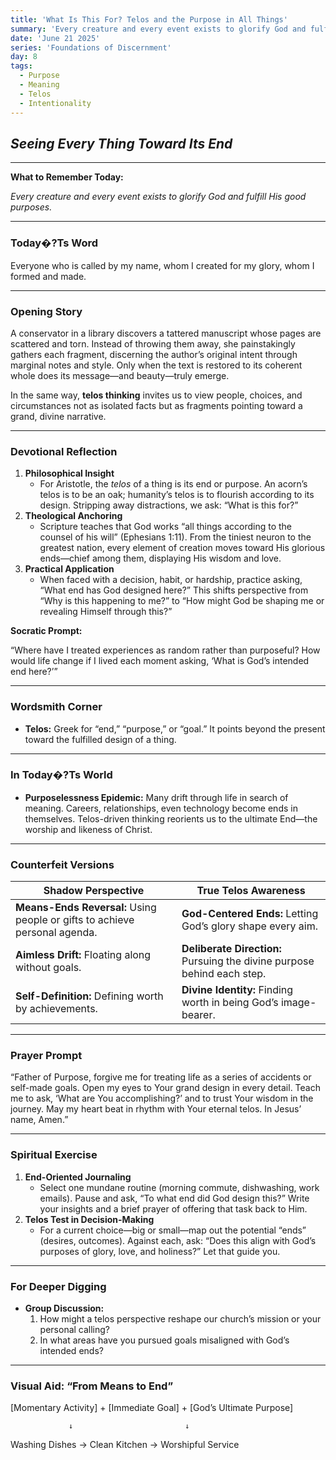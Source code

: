 ```yaml
---
title: 'What Is This For? Telos and the Purpose in All Things'
summary: 'Every creature and every event exists to glorify God and fulfill His good purposes.'
date: 'June 21 2025'
series: 'Foundations of Discernment'
day: 8
tags:
  - Purpose
  - Meaning
  - Telos
  - Intentionality
---
```



## ***Seeing Every Thing Toward Its End***

---

**What to Remember Today:**

*Every creature and every event exists to glorify God and fulfill His good purposes.*

---

### **Today�?Ts Word**

<Scripture refText="Isaiah 43:7 (ESV)">
Everyone who is called by my name, whom I created for my glory, whom I formed and made.
</Scripture>

---

### **Opening Story**

A conservator in a library discovers a tattered manuscript whose pages are scattered and torn. Instead of throwing them away, she painstakingly gathers each fragment, discerning the author’s original intent through marginal notes and style. Only when the text is restored to its coherent whole does its message—and beauty—truly emerge.

In the same way, **telos thinking** invites us to view people, choices, and circumstances not as isolated facts but as fragments pointing toward a grand, divine narrative.

---

### **Devotional Reflection**

1. **Philosophical Insight**
    - For Aristotle, the *telos* of a thing is its end or purpose. An acorn’s telos is to be an oak; humanity’s telos is to flourish according to its design. Stripping away distractions, we ask: “What is this for?”
2. **Theological Anchoring**
    - Scripture teaches that God works “all things according to the counsel of his will” (Ephesians 1:11). From the tiniest neuron to the greatest nation, every element of creation moves toward His glorious ends—chief among them, displaying His wisdom and love.
3. **Practical Application**
    - When faced with a decision, habit, or hardship, practice asking, “What end has God designed here?” This shifts perspective from “Why is this happening to me?” to “How might God be shaping me or revealing Himself through this?”

**Socratic Prompt:**

“Where have I treated experiences as random rather than purposeful? How would life change if I lived each moment asking, ‘What is God’s intended end here?’”

---

### **Wordsmith Corner**

- **Telos:** Greek for “end,” “purpose,” or “goal.” It points beyond the present toward the fulfilled design of a thing.

---

### **In Today�?Ts World**

- **Purposelessness Epidemic:** Many drift through life in search of meaning. Careers, relationships, even technology become ends in themselves. Telos-driven thinking reorients us to the ultimate End—the worship and likeness of Christ.

---

### **Counterfeit Versions**

| **Shadow Perspective** | **True Telos Awareness** |
| --- | --- |
| **Means-Ends Reversal:** Using people or gifts to achieve personal agenda. | **God-Centered Ends:** Letting God’s glory shape every aim. |
| **Aimless Drift:** Floating along without goals. | **Deliberate Direction:** Pursuing the divine purpose behind each step. |
| **Self-Definition:** Defining worth by achievements. | **Divine Identity:** Finding worth in being God’s image-bearer. |

---

### **Prayer Prompt**

“Father of Purpose, forgive me for treating life as a series of accidents or self-made goals. Open my eyes to Your grand design in every detail. Teach me to ask, ‘What are You accomplishing?’ and to trust Your wisdom in the journey. May my heart beat in rhythm with Your eternal telos. In Jesus’ name, Amen.”

---

### **Spiritual Exercise**

1. **End-Oriented Journaling**
    - Select one mundane routine (morning commute, dishwashing, work emails). Pause and ask, “To what end did God design this?” Write your insights and a brief prayer of offering that task back to Him.
2. **Telos Test in Decision-Making**
    - For a current choice—big or small—map out the potential “ends” (desires, outcomes). Against each, ask: “Does this align with God’s purposes of glory, love, and holiness?” Let that guide you.

---

### **For Deeper Digging**

- **Group Discussion:**
    1. How might a telos perspective reshape our church’s mission or your personal calling?
    2. In what areas have you pursued goals misaligned with God’s intended ends?

---

### **Visual Aid: “From Means to End”**

[Momentary Activity] + [Immediate Goal] + [God’s Ultimate Purpose]

                 ↓                         ↓

Washing Dishes   →    Clean Kitchen   →   Worshipful Service

